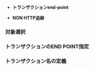 
- **トランザクションend-point**  

  <Edpdef />

- **NON HTTP追跡**  

  <Edptracknonhttp />

### 対象選択


<Edpselect />

### トランザクションのEND POINT指定


<Edptrssetting />

### トランザクション名の定義


<Edpnamesetting />
